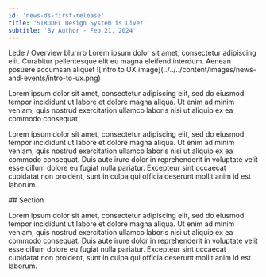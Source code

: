 ```yaml
---
id: 'news-ds-first-release'
title: 'STRUDEL Design System is Live!'
subtitle: 'By Author - Feb 21, 2024'
---
```



<Hero>

  <Grid container minHeight='250px' spacing={8} alignItems='center'>
        <Grid item md={8}>
            Lede / Overview blurrrb Lorem ipsum dolor sit amet, consectetur adipiscing elit. Curabitur pellentesque elit eu magna eleifend interdum. Aenean posuere accumsan aliquet
        </Grid>
        <Grid item md={4}>
            <Box
                sx={{
                backgroundColor: 'neutral.main',
                height: '100%',
                overflow: 'hidden',
                pointerEvents: 'none',
                }}
            >
                <ResponsiveImageWrapper>
                ![Intro to UX image](../../../content/images/news-and-events/intro-to-ux.png)
                </ResponsiveImageWrapper>
            </Box>
        </Grid>
    </Grid>

</Hero>
<PageContainer>
    <p>Lorem ipsum dolor sit amet, consectetur adipiscing elit, sed do eiusmod tempor incididunt ut labore et dolore magna aliqua. Ut enim ad minim veniam, quis nostrud exercitation ullamco laboris nisi ut aliquip ex ea commodo consequat. </p>
    <p>Lorem ipsum dolor sit amet, consectetur adipiscing elit, sed do eiusmod tempor incididunt ut labore et dolore magna aliqua. Ut enim ad minim veniam, quis nostrud exercitation ullamco laboris nisi ut aliquip ex ea commodo consequat. Duis aute irure dolor in reprehenderit in voluptate velit esse cillum dolore eu fugiat nulla pariatur. Excepteur sint occaecat cupidatat non proident, sunt in culpa qui officia deserunt mollit anim id est laborum. </p>
    ## Section
    <p>Lorem ipsum dolor sit amet, consectetur adipiscing elit, sed do eiusmod tempor incididunt ut labore et dolore magna aliqua. Ut enim ad minim veniam, quis nostrud exercitation ullamco laboris nisi ut aliquip ex ea commodo consequat. Duis aute irure dolor in reprehenderit in voluptate velit esse cillum dolore eu fugiat nulla pariatur. Excepteur sint occaecat cupidatat non proident, sunt in culpa qui officia deserunt mollit anim id est laborum. </p>

</PageContainer>
